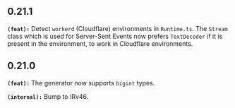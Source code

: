 ## 0.21.1
**`(feat):`** Detect `workerd` (Cloudflare) environments in `Runtime.ts`. The `Stream` class which is used for Server-Sent Events now prefers `TextDecoder` if it is present in the environment, to work in Cloudflare environments.

## 0.21.0
**`(feat):`** The generator now supports `bigint` types.

**`(internal):`** Bump to IRv46.

